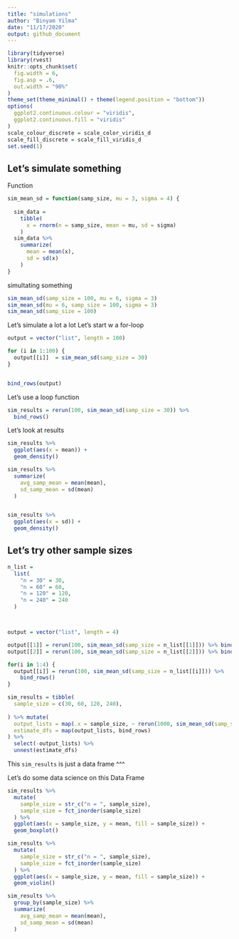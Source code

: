 ```yaml
---
title: "simulations"
author: "Binyam Yilma"
date: "11/17/2020"
output: github_document
---
```


```r
library(tidyverse)
library(rvest)
knitr::opts_chunk$set(
  fig.width = 6,
  fig.asp = .6,
  out.width = "90%"
)
theme_set(theme_minimal() + theme(legend.position = "bottom"))
options(
  ggplot2.continuous.colour = "viridis",
  ggplot2.continuous.fill = "viridis"
)
scale_colour_discrete = scale_color_viridis_d
scale_fill_discrete = scale_fill_viridis_d
set.seed(1)
```


## Let's simulate something
Function
```r
sim_mean_sd = function(samp_size, mu = 3, sigma = 4) {
  
  sim_data = 
    tibble(
      x = rnorm(n = samp_size, mean = mu, sd = sigma)
    )
  sim_data %>% 
    summarize(
      mean = mean(x),
      sd = sd(x)
    )
}
```

simultating something
```r
sim_mean_sd(samp_size = 100, mu = 6, sigma = 3)
sim_mean_sd(mu = 6, samp_size = 100, sigma = 3)
sim_mean_sd(samp_size = 100)
```

Let's simulate a lot a lot
Let's start w a for-loop
```r

output = vector("list", length = 100)

for (i in 1:100) {
  output[[i]]  = sim_mean_sd(samp_size = 30)
}


bind_rows(output)
```


Let's use a loop function 

```r

sim_results = rerun(100, sim_mean_sd(samp_size = 30)) %>% 
  bind_rows()
```


Let's look at results
```r
sim_results %>% 
  ggplot(aes(x = mean)) +
  geom_density()

sim_results %>% 
  summarize(
    avg_samp_mean = mean(mean),
    sd_samp_mean = sd(mean)
  )


sim_results %>% 
  ggplot(aes(x = sd)) +
  geom_density()
```

## Let's try other sample sizes
```r
n_list = 
  list(
    "n = 30" = 30,
    "n = 60" = 60,
    "n = 120" = 120,
    "n = 240" = 240
  )



output = vector("list", length = 4)

output[[1]] = rerun(100, sim_mean_sd(samp_size = n_list[[1]])) %>% bind_rows()
output[[2]] = rerun(100, sim_mean_sd(samp_size = n_list[[2]])) %>% bind_rows()

for(i in 1:4) {
  output[[i]] = rerun(100, sim_mean_sd(samp_size = n_list[[i]])) %>% 
    bind_rows()
}
```


```r

sim_results = tibble(
  sample_size = c(30, 60, 120, 240),
  
) %>% mutate(
  output_lists = map(.x = sample_size, ~ rerun(1000, sim_mean_sd(samp_size = .x ))),
  estimate_dfs = map(output_lists, bind_rows)
) %>% 
  select(-output_lists) %>% 
  unnest(estimate_dfs)

```

This `sim_results` is just a data frame ^^^

Let's do some data science on this Data Frame

```r
sim_results %>% 
  mutate(
    sample_size = str_c("n = ", sample_size), 
    sample_size = fct_inorder(sample_size)
  ) %>% 
  ggplot(aes(x = sample_size, y = mean, fill = sample_size)) + 
  geom_boxplot()

sim_results %>% 
  mutate(
    sample_size = str_c("n = ", sample_size), 
    sample_size = fct_inorder(sample_size)
  ) %>% 
  ggplot(aes(x = sample_size, y = mean, fill = sample_size)) + 
  geom_violin()

```


```r

sim_results %>% 
  group_by(sample_size) %>% 
  summarize(
    avg_samp_mean = mean(mean),
    sd_samp_mean = sd(mean)
  )
```





